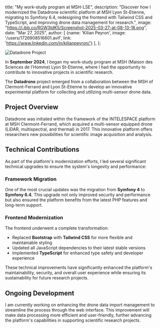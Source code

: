   title: "My work-study program at MSH-LSE",
  description: "Discover how I modernized the Datadrone scientific platform at MSH Lyon St-Etienne, migrating to Symfony 6.4, redesigning the frontend with Tailwind CSS and TypeScript, and improving drone data management for research.",
  image: "https://i.ibb.co/RGW3tdK5/Screenshot-2025-03-27-at-08-13-18.png",
  date: "Mar 27, 2025",
  author: [
    {name: 'Kilian Peyron', image: '/users/1726908516601.avif', link: 'https://www.linkedin.com/in/kilianpeyron/'}
  ],
};

![Datadrone Project](https://i.ibb.co/RGW3tdK5/Screenshot-2025-03-27-at-08-13-18.png)

In **September 2024**, I began my work-study program at MSH (Maison des Sciences de l'Homme) Lyon St-Etienne, where I had the opportunity to contribute to innovative projects in scientific research.

The **Datadrone** project emerged from a collaboration between the MSH of Clermont-Ferrand and Lyon St-Etienne to develop an innovative experimental platform for collecting and utilizing multi-sensor drone data.

## Project Overview

Datadrone was initiated within the framework of the INTELESPACE platform at MSH Clermont-Ferrand, which acquired a multi-sensor equipped drone (LiDAR, multispectral, and thermal) in 2017. This innovative platform offers researchers new possibilities for scientific image acquisition and analysis.

## Technical Contributions

As part of the platform's modernization efforts, I led several significant technical upgrades to ensure the system's longevity and performance:

### Framework Migration

One of the most crucial updates was the migration from **Symfony 4** to **Symfony 6.4**. This upgrade not only improved security and performance but also ensured the platform benefits from the latest PHP features and long-term support.

### Frontend Modernization

The frontend underwent a complete transformation:
- Replaced **Bootstrap** with **Tailwind CSS** for more flexible and maintainable styling
- Updated all JavaScript dependencies to their latest stable versions
- Implemented **TypeScript** for enhanced type safety and developer experience

These technical improvements have significantly enhanced the platform's maintainability, security, and overall user experience while ensuring its sustainability for future research projects.

## Ongoing Development

I am currently working on enhancing the drone data import management to streamline the process through the web interface. This improvement will make data processing more efficient and user-friendly, further advancing the platform's capabilities in supporting scientific research projects.
